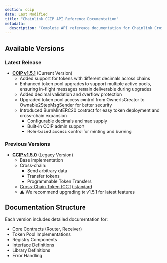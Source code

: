 ```yaml
---
section: ccip
date: Last Modified
title: "Chainlink CCIP API Reference Documentation"
metadata:
  description: "Complete API reference documentation for Chainlink Cross-Chain Interoperability Protocol (CCIP). Includes smart contracts, libraries, and interfaces for cross-chain messaging and token transfers."
---
```



## Available Versions

### Latest Release

- **[CCIP v1.5.1](/ccip/api-reference/v1.5.1/)** (Current Version)
  - Added support for tokens with different decimals across chains
  - Enhanced token pool upgrades to support multiple active pools, ensuring in-flight messages remain deliverable during upgrades
  - Added decimal validation and overflow protection
  - Upgraded token pool access control from OwnerIsCreator to Ownable2StepMsgSender for better security
  - Introduced BurnMintERC20 contract for easy token deployment and cross-chain expansion
    - Configurable decimals and max supply
    - Built-in CCIP admin support
    - Role-based access control for minting and burning

### Previous Versions

- **[CCIP v1.5.0](/ccip/api-reference/v1.5.0/)** (Legacy Version)
  - Base implementation
  - Cross-chain:
    - Send arbitrary data
    - Transfer tokens
    - Programmable Token Transfers
  - [Cross-Chain Token (CCT) standard](/ccip/concepts/cross-chain-tokens)
  - ⚠️ We recommend upgrading to v1.5.1 for latest features

## Documentation Structure

Each version includes detailed documentation for:

- Core Contracts (Router, Receiver)
- Token Pool Implementations
- Registry Components
- Interface Definitions
- Library Definitions
- Error Handling
